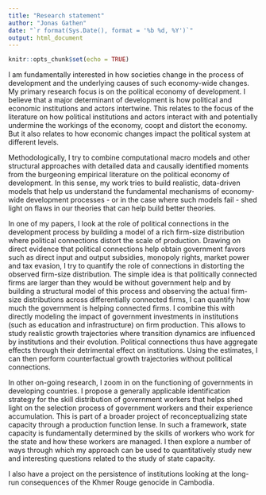 ```yaml
---
title: "Research statement"
author: "Jonas Gathen"
date: "`r format(Sys.Date(), format = '%b %d, %Y')`"
output: html_document
---
```


```r
knitr::opts_chunk$set(echo = TRUE)
```

I am fundamentally interested in how societies change in the process of development and the underlying causes of such economy-wide changes. My primary research focus is on the political economy of development. I believe that a major determinant of development is how political and economic institutions and actors intertwine. This relates to the focus of the literature on how political institutions and actors interact with and potentially undermine the workings of the economy, coopt and distort the economy. But it also relates to how economic changes impact the political system at different levels.

Methodologically, I try to combine computational macro models and other structural approaches with detailed data and causally identified moments from the burgeoning empirical literature on the political economy of development. In this sense, my work tries to build realistic, data-driven models that help us understand the fundamental mechanisms of economy-wide development processes - or in the case where such models fail - shed light on flaws in our theories that can help build better theories. 

In one of my papers, I look at the role of political connections in the development process by building a model of a rich firm-size distribution where political connections distort the scale of production. Drawing on direct evidence that political connections help obtain government favors such as direct input and output subsidies, monopoly rights, market power and tax evasion, I try to quantify the role of connections in distorting the observed firm-size distribution. The simple idea is that politically connected firms are larger than they would be without government help and by building a structural model of this process and observing the actual firm-size distributions across differentially connected firms, I can quantify how much the government is helping connected firms. I combine this with directly modeling the impact of government investments in institutions (such as education and infrastructure) on firm production. This allows to study realistic growth trajectories where transition dynamics are influenced by institutions and their evolution. Political connections thus have aggregate effects through their detrimental effect on institutions. Using the estimates, I can then perform counterfactual growth trajectories without political connections. 

In other on-going research, I zoom in on the functioning of governments in developing countries. I propose a generally applicable identification strategy for the skill distribution of government workers that helps shed light on the selection process of government workers and their experience accumulation. This is part of a broader project of reconceptualizing state capacity through a production function lense. In such a framework, state capacity is fundamentally determined by the skills of workers who work for the state and how these workers are managed. I then explore a number of ways through which my approach can be used to quantitatively study new and interesting questions related to the study of state capacity. 

I also have a project on the persistence of institutions looking at the long-run consequences of the Khmer Rouge genocide in Cambodia. 